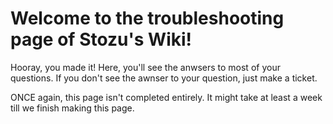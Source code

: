 # Welcome to the troubleshooting page of Stozu's Wiki!
Hooray, you made it! Here, you'll see the anwsers to most of your questions.
If you don't see the awnser to your question, just make a ticket.

<Warning>ONCE again, this page isn't completed entirely. It might take at least a week till we finish making this page.</Warning>

